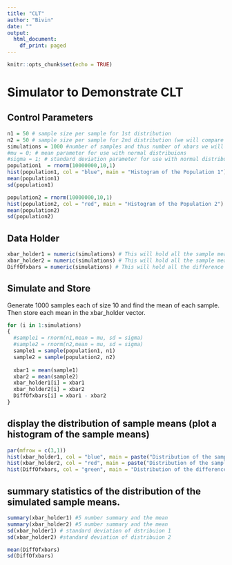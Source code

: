 ```yaml
---
title: "CLT"
author: "Bivin"
date: ""
output:
  html_document:
    df_print: paged
---
```


```r
knitr::opts_chunk$set(echo = TRUE)
```

# Simulator to Demonstrate CLT

## Control Parameters
```r
n1 = 50 # sample size per sample for 1st distribution
n2 = 50 # sample size per sample for 2nd distribution (we will compare these distribuions) 
simulations = 1000 #number of samples and thus number of xbars we will generate.  
#mu = 0; # mean parameter for use with normal distribuions
#sigma = 1; # standard deviation parameter for use with normal distribuions
population1  = rnorm(10000000,10,1)
hist(population1, col = "blue", main = "Histogram of the Population 1")
mean(population1)
sd(population1)

population2 = rnorm(10000000,10,1)
hist(population2, col = "red", main = "Histogram of the Population 2")
mean(population2)
sd(population2)

```

## Data Holder
```r
xbar_holder1 = numeric(simulations) # This will hold all the sample means for the first distribution.
xbar_holder2 = numeric(simulations) # This will hold all the sample means for the second distribution.
DiffOfxbars = numeric(simulations) # This will hold all the difference of sample means. 
```

## Simulate and Store
Generate 1000 samples each of size 10 and find the mean of each sample.  Then store each mean in the xbar_holder vector.

```r
for (i in 1:simulations)
{ 
  #sample1 = rnorm(n1,mean = mu, sd = sigma)
  #sample2 = rnorm(n2,mean = mu, sd = sigma)
  sample1 = sample(population1, n1)
  sample2 = sample(population2, n2)
  
  xbar1 = mean(sample1)
  xbar2 = mean(sample2)
  xbar_holder1[i] = xbar1
  xbar_holder2[i] = xbar2
  DiffOfxbars[i] = xbar1 - xbar2
}
```

## display the distribution of sample means (plot a histogram of the sample means)
```r
par(mfrow = c(3,1))
hist(xbar_holder1, col = "blue", main = paste("Distribution of the sample mean: n = ", n1), xlab = "Dist 1 Sample Means")
hist(xbar_holder2, col = "red", main = paste("Distribution of the sample mean: n = ", n2), xlab = "Dist 2 Sample Means")
hist(DiffOfxbars, col = "green", main = "Distribution of the difference of sample means", xlab = "Difference of sample means")


```

## summary statistics of the distribution of the simulated sample means. 
```r
summary(xbar_holder1) #5 number summary and the mean
summary(xbar_holder2) #5 number summary and the mean
sd(xbar_holder1) # standard deviation of dstribuion 1
sd(xbar_holder2) #standard deviation of distribuion 2

mean(DiffOfxbars)
sd(DiffOfxbars)

```


